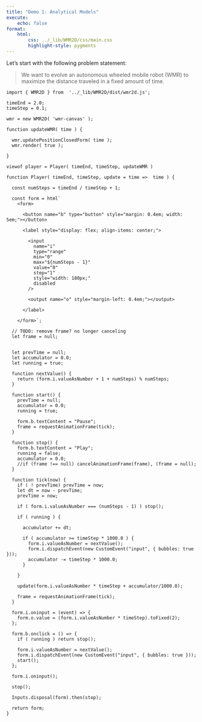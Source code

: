 ```yaml
---
title: "Demo 1: Analytical Models"
execute:
    echo: false
format:
    html:
        css: ../_lib/WMR2D/css/main.css
        highlight-style: pygments
---
```


Let's start with the following problem statement:

> We want to evolve an autonomous wheeled mobile robot (WMR) to maximize the distance traveled in a fixed amount of time.


```ojs
import { WMR2D } from  '../_lib/WMR2D/dist/wmr2d.js';

timeEnd = 2.0;
timeStep = 0.1;

wmr = new WMR2D( 'wmr-canvas' );

function updateWMR( time ) {

  wmr.updatePositionClosedForm( time );
  wmr.render( true );

}

viewof player = Player( timeEnd, timeStep, updateWMR )
```

```{=html}
<div>
    <canvas id="wmr-canvas"></canvas>
</div>
```

```ojs

function Player( timeEnd, timeStep, update = time =>  time ) {

  const numSteps = timeEnd / timeStep + 1;

  const form = html`
    <form>

      <button name="b" type="button" style="margin: 0.4em; width: 5em;"></button>

      <label style="display: flex; align-items: center;">

        <input
          name="i"
          type="range"
          min="0"
          max="${numSteps - 1}"
          value="0"
          step="1"
          style="width: 180px;"
          disabled
        />

        <output name="o" style="margin-left: 0.4em;"></output>

      </label>

    </form>`;

  // TODO: remove frame? no longer canceling
  let frame = null;


  let prevTime = null;
  let accumulator = 0.0;
  let running = true;

  function nextValue() {
    return (form.i.valueAsNumber + 1 + numSteps) % numSteps;
  }

  function start() {
    prevTime = null;
    accumulator = 0.0;
    running = true;

    form.b.textContent = "Pause";
    frame = requestAnimationFrame(tick);
  }

  function stop() {
    form.b.textContent = "Play";
    running = false;
    accumulator = 0.0;
    //if (frame !== null) cancelAnimationFrame(frame), (frame = null);
  }

  function tick(now) {
    if ( ! prevTime) prevTime = now;
    let dt = now - prevTime;
    prevTime = now;

    if ( form.i.valueAsNumber === (numSteps - 1) ) stop();

    if ( running ) {

      accumulator += dt;

      if ( accumulator >= timeStep * 1000.0 ) {
        form.i.valueAsNumber = nextValue();
        form.i.dispatchEvent(new CustomEvent("input", { bubbles: true }));
        accumulator -= timeStep * 1000.0;
      }

    }

    update(form.i.valueAsNumber * timeStep + accumulator/1000.0);

    frame = requestAnimationFrame(tick);
  }

  form.i.oninput = (event) => {
    form.o.value = (form.i.valueAsNumber * timeStep).toFixed(2);
  };

  form.b.onclick = () => {
    if ( running ) return stop();

    form.i.valueAsNumber = nextValue();
    form.i.dispatchEvent(new CustomEvent("input", { bubbles: true }));
    start();
  };

  form.i.oninput();

  stop();

  Inputs.disposal(form).then(stop);

  return form;
}

```
